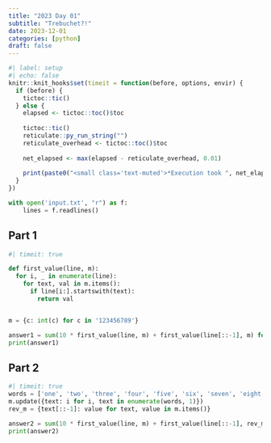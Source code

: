 ```yaml
---
title: "2023 Day 01"
subtitle: "Trebuchet?!"
date: 2023-12-01
categories: [python]
draft: false
---
```


```r
#| label: setup
#| echo: false
knitr::knit_hooks$set(timeit = function(before, options, envir) {
  if (before) {
    tictoc::tic()
  } else {
    elapsed <- tictoc::toc()$toc
    
    tictoc::tic()
    reticulate::py_run_string("")
    reticulate_overhead <- tictoc::toc()$toc
    
    net_elapsed <- max(elapsed - reticulate_overhead, 0.01)
    
    print(paste0("<small class='text-muted'>*Execution took ", net_elapsed, " seconds*</small>"))
  }
})
```

```python
with open('input.txt', "r") as f:
    lines = f.readlines()
```

## Part 1

```python
#| timeit: true

def first_value(line, m):
  for i, _ in enumerate(line):
    for text, val in m.items():
      if line[i:].startswith(text):
        return val


m = {c: int(c) for c in '123456789'}

answer1 = sum(10 * first_value(line, m) + first_value(line[::-1], m) for line in lines)
print(answer1)
```

## Part 2

```python
#| timeit: true
words = ['one', 'two', 'three', 'four', 'five', 'six', 'seven', 'eight', 'nine']
m.update({text: i for i, text in enumerate(words, 1)})
rev_m = {text[::-1]: value for text, value in m.items()}

answer2 = sum(10 * first_value(line, m) + first_value(line[::-1], rev_m) for line in lines)
print(answer2)
```
